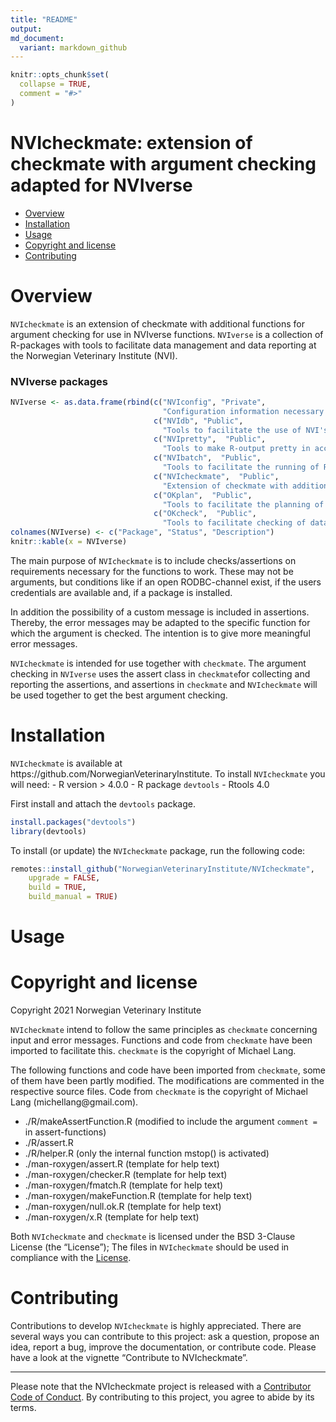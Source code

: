 ```yaml
--- 
title: "README"
output: 
md_document:
  variant: markdown_github
---
```


```r
knitr::opts_chunk$set(
  collapse = TRUE,
  comment = "#>"
)
```

NVIcheckmate: extension of checkmate with argument checking adapted for NVIverse
================

<!-- README.md is generated from README.Rmd. Please edit that file -->

  - [Overview](#overview)
  - [Installation](#installation)
  - [Usage](#usage)
  - [Copyright and license](#copyright-and-license)
  - [Contributing](#contributing)

# Overview
`NVIcheckmate` is an extension of checkmate with additional functions for argument checking for use in NVIverse functions.   `NVIverse` is a collection of R-packages with tools to facilitate data management and data reporting at the Norwegian Veterinary Institute (NVI). 

###  NVIverse packages
```r
NVIverse <- as.data.frame(rbind(c("NVIconfig", "Private",
                                  "Configuration information necessary for some NVIverse functions"),
                                c("NVIdb", "Public",
                                  "Tools to facilitate the use of NVI's databases"),
                                c("NVIpretty",  "Public",
                                  "Tools to make R-output pretty in accord with NVI's graphical profile"),
                                c("NVIbatch",  "Public",
                                  "Tools to facilitate the running of R-scripts in batch mode at NVI"),
                                c("NVIcheckmate",  "Public",
                                  "Extension of checkmate with additional functions for argument checking for use in NVIverse functions"),
                                c("OKplan",  "Public",
                                  "Tools to facilitate the planning of surveillance programmes for the NFSA"),
                                c("OKcheck",  "Public",
                                  "Tools to facilitate checking of data from national surveillance programmes")))
colnames(NVIverse) <- c("Package", "Status", "Description")
knitr::kable(x = NVIverse)
```

The main purpose of `NVIcheckmate` is to include checks/assertions on requirements 
necessary for the functions to work. These may not be arguments, but conditions 
like if an open RODBC-channel exist, if the users credentials are available and, 
if a package is installed.

In addition the possibility of a custom message is included in assertions. Thereby, 
the error messages may be adapted to the specific function for which the argument 
is checked. The intention is to give more meaningful error messages.

`NVIcheckmate` is intended for use together with `checkmate`. The argument checking
in `NVIverse` uses the assert class in `checkmate`for collecting and reporting the
assertions, and assertions in `checkmate` and `NVIcheckmate` will be used together 
to get the best argument checking.

# Installation
`NVIcheckmate` is available at https://github.com/NorwegianVeterinaryInstitute. 
To install `NVIcheckmate` you will need:
  - R version > 4.0.0
  - R package `devtools`
  - Rtools 4.0

First install and attach the `devtools` package.  

``` r
install.packages("devtools")
library(devtools)
```

To install (or update) the `NVIcheckmate` package, run the following code:

``` r
remotes::install_github("NorwegianVeterinaryInstitute/NVIcheckmate", 
	upgrade = FALSE, 
	build = TRUE,
	build_manual = TRUE)
```

# Usage


# Copyright and license
Copyright 2021 Norwegian Veterinary Institute

`NVIcheckmate` intend to follow the same principles as `checkmate` concerning 
input and error messages. Functions and code from `checkmate` have been imported 
to facilitate this. `checkmate` is the copyright of Michael Lang. 

The following functions and code have been imported from `checkmate`, some of 
them have been partly modified. The modifications are commented in the respective 
source files. Code from `checkmate` is the copyright of Michael Lang (michellang@gmail.com).

- ./R/makeAssertFunction.R (modified to include the argument `comment =` in assert-functions)
- ./R/assert.R
- ./R/helper.R (only the internal function mstop() is activated)
- ./man-roxygen/assert.R (template for help text)
- ./man-roxygen/checker.R (template for help text)
- ./man-roxygen/fmatch.R (template for help text)
- ./man-roxygen/makeFunction.R (template for help text)
- ./man-roxygen/null.ok.R (template for help text)
- ./man-roxygen/x.R (template for help text)


Both `NVIcheckmate` and `checkmate` is licensed under the BSD 3-Clause License 
(the "License"); The files in `NVIcheckmate` should be used in compliance with the [License](https://opensource.org/licenses/BSD-3-Clause).

# Contributing

Contributions to develop `NVIcheckmate` is highly appreciated. There are several ways you can contribute 
to this project: ask a question, propose an idea, report a bug, improve the documentation, or contribute code. 
Please have a look at the vignette "Contribute to NVIcheckmate". 

-----

Please note that the NVIcheckmate project is released with a [Contributor Code of Conduct](https://contributor-covenant.org/version/2/0/CODE_OF_CONDUCT.html). By 
contributing to this project, you agree to abide by its terms.

